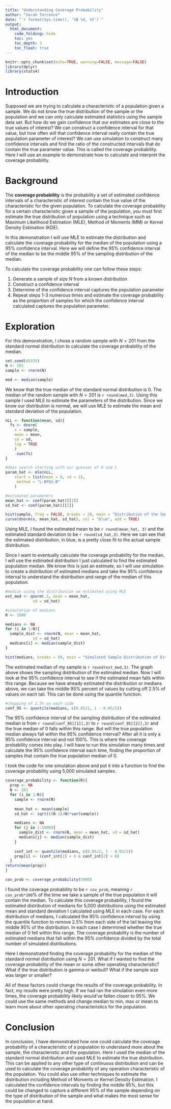 ```yaml
---
title: "Understanding Coverage Probability"
author: "Sarah Torrence"
date: "`r format(Sys.time(), '%B %d, %Y')`"
output: 
  html_document: 
    code_folding: hide
    toc: yes
    toc_depth: 3
    toc_float: true
---
```


```r
knitr::opts_chunk$set(echo=TRUE, warning=FALSE, message=FALSE)
library(dplyr)
library(stats4)
```

# Introduction

Supposed we are trying to calculate a characteristic of a population given a sample. We do not know the true distribution of the sample or the population and we can only calculate estimated statistics using the sample data set. But how do we gain confidence that our estimates are close to the true values of interest? We can construct a confidence interval for that value, but how often will that confidence interval really contain the true population parameter of interest? We can use simulation to construct many confidence intervals and find the ratio of the constructed intervals that do contain the true parameter value. This is called the coverage probability. Here I will use an example to demonstrate how to calculate and interpret the coverage probability. 

# Background

The **coverage probability** is the probability a set of estimated confidence intervals of a characteristic of interest contain the true value of the characteristic for the given population. To calculate the coverage probability for a certain characteristic given a sample of the population, you must first estimate the true distribution of population using a technique such as Maximum Likelihood Estimation (MLE), Method of Moments (MM) or Kernel Density Estimation (KDE). 

In this demonstration I will use MLE to estimate the distribution and calculate the coverage probability for the median of the population using a 95% confidence interval. Here we will define the 95% confidence interval of the median to be the middle 95% of the sampling distribution of the median. 

To calculate the coverage probability one can follow these steps:

1. Generate a sample of size $N$ from a known distribution
2. Construct a confidence interval
3. Determine of the confidence interval captures the population parameter
4. Repeat steps 1-3 numerous times and estimate the coverage probability as the proportion of samples for which the confidence interval calculated captures the population parameter. 

# Exploration

For this demonstration, I chose a random sample with $N = 201$ from the standard normal distribution to calculate the coverage probability of the median. 
```r
set.seed(45335)
N <- 201
sample <- rnorm(N)

med <- median(sample)
```

We know that the true median of the standard normal distribution is 0. The median of the random sample with $N = 201$ is `r round(med,3)`. Using this sample I used MLE to estimate the parameters of the distribution. Since we know our distribution is normal, we will use MLE to estimate the mean and standard deviation of the population.
```r
nLL <- function(mean, sd){
  fs <- dnorm(
    x = sample,
    mean = mean, 
    sd = sd,
    log = TRUE
    )
    -sum(fs)
}

#does search starting with our guesses of 0 and 1
param_hat <- mle(nLL,
    start = list(mean = 0, sd = 1),
     method = "L-BFGS-B"
    )

#estimated parameters
mean_hat <- coef(param_hat)[[1]]
sd_hat <- coef(param_hat)[[2]]

hist(sample, freq = FALSE, breaks = 20, main = "Distribution of the Sample", xlab = "Sample Values")
curve(dnorm(x, mean_hat, sd_hat), col = "blue", add = TRUE)
```

Using MLE, I found the estimated mean to be `r round(mean_hat, 3)` and the estimated standard deviation to be `r round(sd_hat,3)`. Here we can see that the estimated distribution, in blue, is a pretty close fit to the actual sample distribution.

Since I want to eventually calculate the coverage probability for the median, I will use the estimated distribution I just calculated to find the estimated population median. We know this is just an estimate, so I will use simulation to create a distribution of estimated medians and take the 95% confidence interval to understand the distribution and range of the median of this population.
```r
#median using the distribution we estimated using MLE
est_med <- qnorm(.5, mean = mean_hat, 
            sd = sd_hat)

#simulation of medians
R <- 1000

medians <- NA
for (i in 1:N){
  sample_dist <- rnorm(N, mean = mean_hat, 
            sd = sd_hat)
  medians[i] <- median(sample_dist)
}

hist(medians, breaks = 50, main = "Simulated Sample Distribution of Estimated Median", xlab = "Estimated Median")
```

The estimated median of my sample is `r round(est_med,3)`. The graph above shows the sampling distribution of the estimated median. Now I will look at the 95% confidence interval to see if the estimated mean falls within this range. Because we have already estimated the distribution or medians above, we can take the middle 95% percent of values by cutting off 2.5% of values on each tail. This can be done using the quantile function.
```r
#chopping of 2.5% on each side
conf_95 <- quantile(medians, c(0.05/2, 1 - 0.05/2))
```

The 95% confidence interval of the sampling distribution of the estimated median is from `r round(conf_95[[1]],3)` to `r round(conf_95[[2]],3)` and the true median of 0 falls within this range. But will the true population median always fall within the 95% confidence interval? After all it is only a 95% confidence interval and not 100%. This is where the coverage probability comes into play. I will have to run this simulation many times and calculate the 95% confidence interval each time, finding the proportion of samples that contain the true population median of 0. 

I took the code for one simulation above and put it into a function to find the coverage probability using 5,000 simulated samples.
```r
coverage_probability <- function(R){
  prop <- NA
  N <- 201
  for (i in 1:R){
    sample <- rnorm(N)
    
    mean_hat <- mean(sample)
    sd_hat <- sqrt(((N-1)/N)*var(sample))

    medians <- NA
    for (j in 1:5000){
      sample_dist <- rnorm(N, mean = mean_hat, sd = sd_hat)
      medians[j] <- median(sample_dist)
    }
    
    conf_int <- quantile(medians, c(0.05/2, 1 - 0.05/2))
    prop[i] <- (conf_int[1] < 0 & conf_int[2] > 0) 
  }
return(mean(prop))
}
```

```r
cov_prob <- coverage_probability(5000)
```

I found the coverage probability to be `r cov_prob`, meaning `r cov_prob*100`% of the time we take a sample of the true population it will contain the median. To calculate this coverage probability, I found the estimated distribution of medians for 5,000 distributions using the estimated mean and standard deviation I calculated using MLE in each case. For each distribution of medians, I calculated the 95% confidence interval by using the quantile function to remove 2.5% from each side of the tail leaving the middle 95% of the distribution. In each case I determined whether the true median of 0 fell within this range. The coverage probability is the number of estimated medians that fall within the 95% confidence divided by the total number of simulated distributions. 

Here I demonstrated finding the coverage probability for the median of the standard normal distribution using $N = 201$. What if I wanted to find the coverage probability of the mean or some other operating characteristic? What if the true distribution is gamma or weibull? What if the sample size was larger or smaller?

All of these factors could change the results of the coverage probability. In fact, my results were pretty high. If we had ran the simulation even more times, the coverage probability likely would've fallen closer to 95%. We could use the same methods and change median to min, max or mean to learn more about other operating characteristics for the population. 

# Conclusion

In conclusion, I have demonstrated how one could calculate the coverage probability of a characteristic of a population to understand more about the sample, the characteristic and the population. Here I used the median of the standard normal distribution and used MLE to estimate the true distribution. This can be applied to any other type of continuous distribution and can be used to calculate the coverage probability of any operation characteristic of the population. You could also use other techniques to estimate the distribution including Method of Moments or Kernel Density Estimation. I calculated the confidence intervals by finding the middle 95%, but this could be changed to capture a different 95% of the sample depending on the type of distribution of the sample and what makes the most sense for the population at hand. 